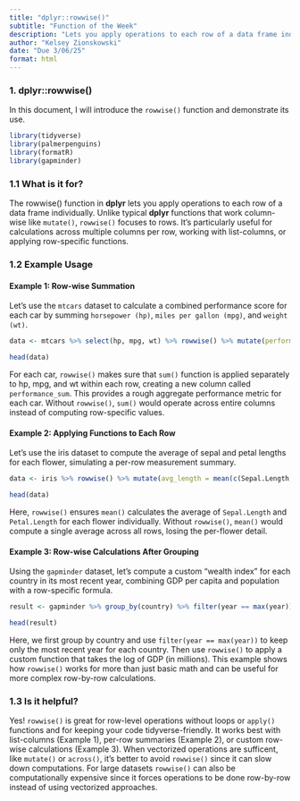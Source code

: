 ```yaml
---
title: "dplyr::rowwise()"
subtitle: "Function of the Week"
description: "Lets you apply operations to each row of a data frame individually"
author: "Kelsey Zionskowski"
date: "Due 3/06/25"
format: html
---
```


### 1. dplyr::rowwise()

In this document, I will introduce the `rowwise()` function and demonstrate its use.

```r
library(tidyverse)
library(palmerpenguins)
library(formatR)
library(gapminder)
```

### 1.1 What is it for?

The rowwise() function in **dplyr** lets you apply operations to each row of a data frame individually. Unlike typical **dplyr** functions that work column-wise like `mutate()`, `rowwise()` focuses to rows. It’s particularly useful for calculations across multiple columns per row, working with list-columns, or applying row-specific functions.

### 1.2 Example Usage

#### Example 1: Row-wise Summation

Let’s use the `mtcars` dataset to calculate a combined performance score for each car by summing `horsepower (hp)`, `miles per gallon (mpg)`, and `weight (wt)`.

```r
data <- mtcars %>% select(hp, mpg, wt) %>% rowwise() %>% mutate(performance_sum = round(sum(c(hp, mpg, wt)), 2)) %>% ungroup()

head(data)
```

For each car, `rowwise()` makes sure that `sum()` function is applied separately to hp, mpg, and wt within each row, creating a new column called `performance_sum`. This provides a rough aggregate performance metric for each car. Without `rowwise()`, `sum()` would operate across entire columns instead of computing row-specific values.

#### Example 2: Applying Functions to Each Row

Let’s use the iris dataset to compute the average of sepal and petal lengths for each flower, simulating a per-row measurement summary.

```r
data <- iris %>% rowwise() %>% mutate(avg_length = mean(c(Sepal.Length, Petal.Length)))

head(data)
```

Here, `rowwise()` ensures `mean()` calculates the average of `Sepal.Length` and `Petal.Length` for each flower individually. Without `rowwise()`, `mean()` would compute a single average across all rows, losing the per-flower detail.

#### Example 3: Row-wise Calculations After Grouping

Using the `gapminder` dataset, let’s compute a custom “wealth index” for each country in its most recent year, combining GDP per capita and population with a row-specific formula.

```r
result <- gapminder %>% group_by(country) %>% filter(year == max(year)) %>% rowwise() %>% mutate(wealth_index = log(gdpPercap * pop / 1e6)) %>% select(country, year, wealth_index)

head(result)
```

Here, we first group by country and use `filter(year == max(year))` to keep only the most recent year for each country. Then use `rowwise()` to apply a custom function that takes the log of GDP (in millions). This example shows how `rowwise()` works for more than just basic math and can be useful for more complex row-by-row calculations.

### 1.3 Is it helpful?

Yes! `rowwise()` is great for row-level operations without loops or `apply()` functions and for keeping your code tidyverse-friendly. It works best with list-columns (Example 1), per-row summaries (Example 2), or custom row-wise calculations (Example 3). When vectorized operations are sufficent, like `mutate()` or `across()`, it's better to avoid `rowwise()` since it can slow down computations. For large datasets `rowwise()` can also be computationally expensive since it forces operations to be done row-by-row instead of using vectorized approaches.
